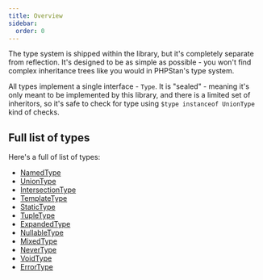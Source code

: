 ```yaml
---
title: Overview
sidebar:
  order: 0
---
```


The type system is shipped within the library, but it's completely separate from reflection. It's designed to
be as simple as possible - you won't find complex inheritance trees like you would in PHPStan's type system.

All types implement a single interface - `Type`. It is "sealed" - meaning it's only meant to be implemented
by this library, and there is a limited set of inheritors, so it's safe to check for type using
`$type instanceof UnionType` kind of checks.

## Full list of types

Here's a full of list of types:
- [NamedType](/type-system/types/named#namedtype)
- [UnionType](/type-system/types/union-and-intersection#uniontype)
- [IntersectionType](/type-system/types/union-and-intersection#intersectiontype)
- [TemplateType](/type-system/types/template-and-static#templatetype)
- [StaticType](/type-system/types/template-and-static#statictype)
- [TupleType](/type-system/types/tuple-and-expanded#tupletype)
- [ExpandedType](/type-system/types/tuple-and-expanded#expandedtype)
- [NullableType](/type-system/types/special#nullabletype)
- [MixedType](/type-system/types/special#mixedtype)
- [NeverType](/type-system/types/special#nevertype)
- [VoidType](/type-system/types/special#voidtype)
- [ErrorType](/type-system/types/special#errortype)

